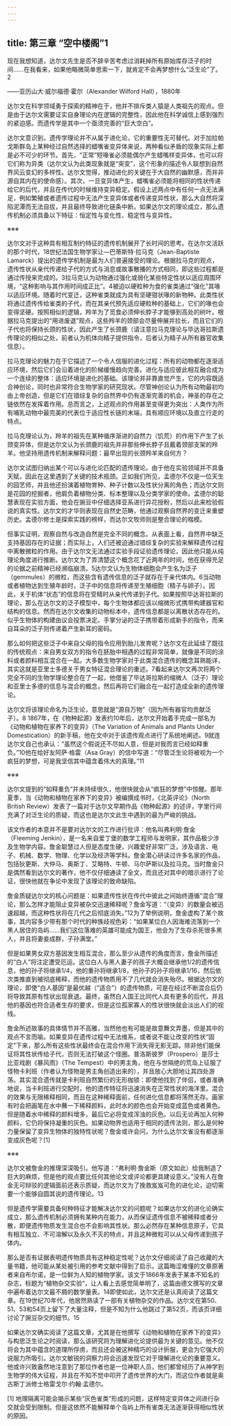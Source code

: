 ```yaml
---
---
---
```

title: 第三章 “空中楼阁”1
---




现在我想知道，达尔文先生是否不辞辛苦考虑过消耗掉所有原始库存泛子的时间……在我看来，如果他略微简单思索一下，就肯定不会再梦想什么“泛生论”了。2

——亚历山大·威尔福德·霍尔（Alexander Wilford Hall），1880年




达尔文在科学领域勇于探索的精神在于，他并不排斥类人猿是人类祖先的观点。但是由于达尔文需要证实自身理论内在逻辑的完整性，因此他在科学诚信上感到强烈的紧迫感。而遗传学是其中一个亟须完善的“巨大空白”。

达尔文意识到，遗传学理论并不从属于进化论，它的重要性无可替代。对于加拉帕戈斯群岛上某种经过自然选择的蜡嘴雀变异体来说，两种看似矛盾的现象实际上都是必不可少的环节。首先，“正常”短喙雀必须能偶尔产生蜡嘴样变异体，也可以将它们称为异类（达尔文认为此类现象就是“突变”，这个形象的描述令人联想到自然界风云变幻的多样性。达尔文觉得，推动进化的关键在于大自然的幽默感，而并非源自其内在的使命感）。其次，一旦变异体产生，蜡嘴雀必须能将相同的性状传递给它的后代，并且在传代的时候维持变异稳定。假设上述两点中有任何一点无法满足，例如繁殖或者遗传过程中无法产生变异体或者传递变异性状，那么大自然将深陷泥潭而无法自拔，并且最终导致进化链条中断。如果达尔文的理论成立，那么遗传机制必须具备以下特征：恒定性与变化性、稳定性与变异性。

※※※

达尔文对于这种具有相互制约特征的遗传机制展开了长时间的思考。在达尔文活跃的那个时代，18世纪法国生物学家让—巴蒂斯特·拉马克（Jean-Baptiste Lamarck）提出的遗传学机制是最为人们普遍接受的理论。根据拉马克的观点，遗传性状从亲代传递给子代的方式与消息或故事散播的方式相同，即这些过程都是通过传授来完成的。3拉马克认为动物通过强化或弱化某些特定性状以适应周围环境，“这种影响与其作用时间成正比”。4被迫以硬粒种为食的雀类通过“强化”其喙以适应环境。随着时代变迁，这种雀类就成为具有坚硬钳状喙的新物种。此类性状将通过遗传传给雀类的子代，而在其亲代预先适应硬粒种的基础上，它们的喙也会变得坚硬。按照相似的逻辑，羚羊为了觅食必须伸长脖子才能够到高处的树叶。根据拉马克提出的“用进废退”观点，这些羚羊的颈部会尽量伸展并拉长，而且它们的子代也将保持长颈的性状，因此产生了长颈鹿（请注意拉马克理论与毕达哥拉斯遗传理论的相似之处，前者认为机体向精子提供指令，后者认为精子从所有器官收集信息）。

拉马克理论的魅力在于它描述了一个令人信服的进化过程：所有的动物都在逐渐适应环境，然后它们会沿着进化的阶梯缓慢趋向完善。进化与适应彼此相互融合成为一个连续的整体：适应环境是进化的基础。该理论并非靠直觉产生，它的内容既适合神创论，同时也非常符合生物学家的研究现状。尽管神创论认为所有动物最初均由上帝创造，但是它们在错综复杂的自然界中仍有逐渐完善的机会，神圣的存在之链依然在发挥着作用。总而言之，上述观点的作用甚至变得更为突出：人类作为所有哺乳动物中最完美的代表位于适应性长链的末端，具有顺应环境以及直立行走的特点。

拉马克理论认为，羚羊的祖先在某种循序渐进的自然力（饥荒）的作用下产生了长颈变异体，但是达尔文认为长颈鹿的祖先并非那些伸长脖子且戴着颈部支架的羚羊。他坚持用遗传机制来解释问题：最早出现的长颈羚羊来自何方？

达尔文试图归纳出某个可以与进化论匹配的遗传理论。由于他在实验领域并不具备天赋，因此在这里遇到了关键的技术瓶颈。正如我们所见，孟德尔不仅是一位天生的园艺师，并且他还扮演着植物育种、种子计数以及性状分离的角色；而达尔文则是花园的挖掘者，他肩负着植物分类、标本整理以及分类学家的使命。孟德尔的聪慧表现在实验方面，他会在豌豆中仔细选择亚系进行异花授粉，然后以此来检验假说的真实性。达尔文的才华则表现在自然史范畴，他通过观察自然界的变迁来重塑历史。孟德尔修士是探索实践的榜样，而达尔文牧师则是整合理论的楷模。

但事实证明，观察自然与改造自然是完全不同的概念。从表面上看，自然界中缺乏支持基因存在的证据；而实际上，人们还被迫通过错综复杂的实验来解释遗传过程中离散微粒的作用。由于达尔文无法通过实验手段证验遗传理论，因此他只能从纯理论角度进行推断。达尔文为了弄清楚这个概念花了近两年的时间，他在获得充足的论据之前精神已经濒临崩溃。5达尔文认为生物体细胞会产生名为泛子（gemmules）的微粒，而这些含有遗传信息的泛子就存在于亲代体内。6当动物或者植物达到生殖年龄时，泛子中的信息将传递至生殖细胞（精子与卵子）。因此，关于机体“状态”的信息将在受精时从亲代传递到子代。如果按照毕达哥拉斯的理论，那么在达尔文的泛子模型中，每个生物体都应该以缩微形式携带构建器官和结构的信息。然而在达尔文收集的动物标本中，遗传信息都是以离散状态存在的。似乎生物体的构建由议会投票决定。手掌分泌的泛子携带着形成新手的指令，而来自耳朵的泛子则传递着产生新耳的密码。

那么如何把这些泛子中来自父母的指令应用到胎儿发育呢？达尔文在此延续了既往的传统观点：来自男女双方的指令在胚胎中相遇的过程非常简单，就像是不同的涂料或者颜料相互混合在一起。大多数生物学家对于此类混合遗传的概念耳熟能详，其实这就是亚里士多德关于男女特征混合理论的重述。7看起来达尔文再次将两个完全不同的生物学理论整合在了一起，他借鉴了毕达哥拉斯的缩微人（泛子）理论和亚里士多德的信息与混合的概念，然后再将它们融合在一起打造成全新的遗传理论。

达尔文将该理论命名为泛生论，意思就是“源自万物”（因为所有器官均贡献泛子）。8 1867年，在《物种起源》发表约10年后，达尔文开始着手完成一部名为《动物和植物在家养下的变异》（The Variation of Animals and Plants Under Domestication）的新手稿，他在文中对于该遗传观点进行了系统地阐述。9就连达尔文自己也承认：“虽然这个假说还不尽如人意，但是对我而言已经如释重负。”10他在给好友阿萨·格雷（Asa Gray）的信中写道：“尽管泛生论将被视为一个疯狂的梦想，可是我坚信其中蕴含着伟大的真理。”11

※※※

达尔文提到的“如释重负”并未持续很久，他很快就会从“疯狂的梦想”中惊醒。那年夏季，当《动物和植物在家养下的变异》被编撰成书时，《北英评论》（North British Review）发表了一篇对于达尔文早期作品《物种起源》的述评，字里行间充满了对泛生论的质疑，而这也是达尔文此生中遇到的最为严峻的挑战。

该文作者的本意并不是要对达尔文的工作进行批评：他名叫弗利明·詹金（Fleeming Jenkin），是一名来自爱丁堡的数学工程师与发明家，其作品极少涉及生物学内容。詹金聪慧过人但是态度生硬，兴趣爱好非常广泛，涉及语言、电子、机械、数学、物理、化学以及经济等学科。詹金潜心研读过许多名家的作品，包括狄更斯、大仲马、奥斯丁、艾略特、牛顿、马尔萨斯以及拉马克。当时詹金只是偶然看到达尔文的著作，他不仅仔细通读了全文，而且还对其中的暗示进行了论证，很快他就在争论中发现了该理论的致命缺陷。

詹金质疑达尔文的核心问题是：如果遗传性状在传代中彼此之间始终遵循“混合”理论，那么怎样才能阻止变异被杂交迅速稀释呢？詹金写道：“（变异）的数量会被迅速超越，而这种性状将在几代之后彻底消失。”12为了举例说明，詹金虚构了某个故事，其内容多少带有那个时代的种族歧视色彩：“如果某位白人因海难流落到一个黑人居住的岛屿……我们这位落难的英雄可能成为国王，他会为了生存杀死很多黑人，并且将妻妾成群，子孙满堂。”

但是如果男女双方基因发生相互混合，那么至少从遗传的角度而言，詹金所描述的“白人”将注定遭受厄运。这位白人与黑人妻子的孩子大概会继承他1/2的遗传信息，他的孙子将继承1/4，他的重孙将继承1/8，他孙子的孙子将继承1/16，然后依次类推直到被彻底稀释，而他的遗传物质用不了几代就会消失殆尽。根据达尔文的理论，即使“白人基因”是最优越（“适合”）的遗传物质，可是在经过不断混合后仍将导致其原有性状出现衰退。最终，虽然白人国王比同代人具有更多的后代，并且他的基因也符合适者生存的要求，但是这位孤家寡人的性状很快就会淡出人们的视线。

詹金所述故事的具体情节并不高雅，当然他也有可能是故意舞文弄墨，但是其中的观点不言而喻。如果变异在遗传过程中无法维系，或者说不能让改变的性状“固定”下来，那么所有这些性状最终会在混合作用下消失得无影无踪。除非他们能保证将其性状传给子代，否则无法打破这个怪圈。普洛斯彼罗（Prospero）是莎士比亚戏剧《暴风雨》（The Tempest）中的男主角，他在与世隔绝的荒岛上征服了怪物卡利班（作者认为怪物是男主角创造出来的），并且放心大胆地让其四处游荡。其实混合遗传就是卡利班自然繁衍的无形枷锁：即使他找到了伴侣，或者准确地说，当卡利班进行交配时，他的遗传特征将迅速消失在正常性状的海洋里。混合的效果与无限稀释相同，而且在这种稀释面前，任何进化信息都将荡然无存。画家有时会把画笔在水中蘸一下稀释颜料，此时水的颜色也会开始变成蓝色或者黄色。但是随着水中稀释的颜料增多，最后它必将变成浑浊的灰色。以后无论再加入何种颜料，它仍将保持凝重的灰色。如果动物界也适用于相同的遗传法则，那么是何种力量保留了变异生物体的独特性状呢？詹金或许会问，为什么达尔文雀没有都逐渐变成灰色呢？[1]

※※※

达尔文被詹金的推理深深吸引。他写道：“弗利明·詹金斯（原文如此）给我制造了巨大的麻烦，但是他的观点要比任何其他论文或评论都更具建设意义。”没有人在詹金无可辩驳的逻辑面前还表示质疑，而达尔文为了挽救岌岌可危的进化论，迫切需要一个能够自圆其说的遗传理论。13

但是遗传学需要具备何种特征才能解决达尔文的问题呢？如果达尔文的进化论确实成立，那么遗传机制必须拥有某种内在能力，从而保证遗传信息不被稀释或者分散，即便遗传物质发生混合也不会影响其性状。那么必然存在某种信息原子，它具有相互独立、不可溶解以及永久不灭的特点，并且这种微粒可以从父母传递到孩子体内。

那么是否有证据表明遗传物质具有这种稳定性呢？达尔文仔细阅读了自己收藏的大量书籍，他可能从某处被引用的参考文献中得到了启示。这篇晦涩难懂的文章原著者来自布尔诺，是一位鲜为人知的植物学家。该文于1866年发表于某本不知名的杂志，标题为“植物杂交实验”，让人看上去感觉简单明了，这篇由德文撰写的文章中遍布着达尔文最不屑的数学量表。14即使如此，达尔文还是认真阅读了这篇文章。在19世纪70年代，他居然熟读了一部有关植物杂交的作品。达尔文在第50、51、53和54页上留下了大量注释，但是不知为什么他跳过了第52页，而该页详细讨论了豌豆杂交的细节。15

如果达尔文确实阅读了这篇文章，尤其是在他撰写《动物和植物在家养下的变异》与构思泛生论之时阅读，那么该研究将为理解进化论提供最为关键的意见。他不仅将会为其中蕴含的道理所俘虏，而且还会被这种精巧的设计折服，更会为它强大的说服力所吸引。达尔文敏锐的洞察力将会迅速发现它对于理解进化论的重要意义。他或许兴致盎然地注意到了那位作者也是一位神职人员，他们都曾经历了从神学到生物学的伟大征程，并且在不知不觉中叩开了遗传世界的大门，而这位作者就是奥古斯丁派修士格雷戈尔·约翰·孟德尔。


[1] 地理隔离可能会揭示某些“灰色雀类”形成的问题，这样特定变异体之间进行杂交就会受到限制。但是这依然不能解释单个岛屿上所有雀类无法逐渐获得相似性状的原因。